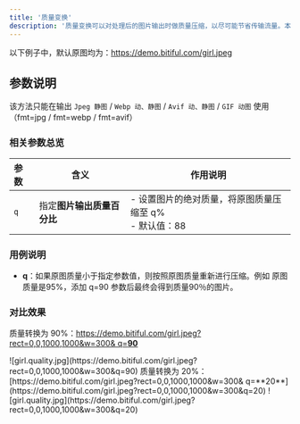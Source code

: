 ```yaml
---
title: '质量变换'
description: '质量变换可以对处理后的图片输出时做质量压缩，以尽可能节省传输流量。本文介绍质量变换的参数说明及使用示例。'
---
```


以下例子中，默认原图均为：https://demo.bitiful.com/girl.jpeg

## 参数说明

<Warning>该方法只能在输出 `Jpeg 静图` / `Webp 动、静图` / `Avif 动、静图` / `GIF 动图` 使用（fmt=jpg / fmt=webp / fmt=avif）</Warning>

### 相关参数总览

| 参数 | 含义 | 作用说明 |
| :--- | --- | --- |
| ` q ` | 指定**图片输出质量百分比** | - 设置图片的绝对质量，将原图质量压缩至 q%<br />- 默认值：88 |

### 用例说明

- **q**：如果原图质量小于指定参数值，则按照原图质量重新进行压缩。例如 原图质量是95%，添加 q=90 参数后最终会得到质量90％的图片。


### 对比效果
质量转换为 90%：[https://demo.bitiful.com/girl.jpeg?rect=0,0,1000,1000&w=300& q=**90**](https://demo.bitiful.com/girl.jpeg?rect=0,0,1000,1000&w=300&q=90)
<Frame>
![girl.quality.jpg](https://demo.bitiful.com/girl.jpeg?rect=0,0,1000,1000&w=300&q=90)
</Frame>
质量转换为 20%：[https://demo.bitiful.com/girl.jpeg?rect=0,0,1000,1000&w=300& q=**20**](https://demo.bitiful.com/girl.jpeg?rect=0,0,1000,1000&w=300&q=20)
<Frame>
![girl.quality.jpg](https://demo.bitiful.com/girl.jpeg?rect=0,0,1000,1000&w=300&q=20)
</Frame>